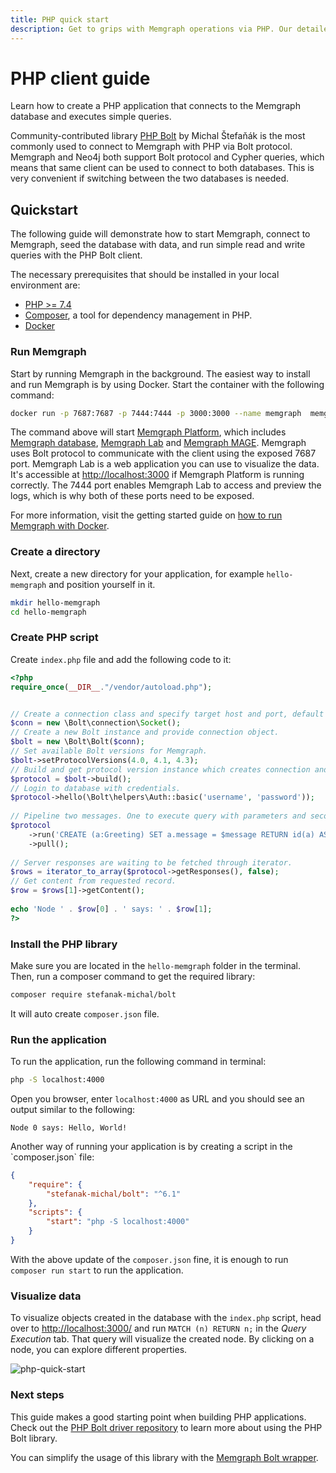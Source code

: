 ```yaml
---
title: PHP quick start
description: Get to grips with Memgraph operations via PHP. Our detailed guide navigates you to proficient use of PHP for graph computing needs.
---
```



# PHP client guide

Learn how to create a PHP application that connects to the Memgraph database and executes simple queries.

Community-contributed library [PHP Bolt](https://github.com/neo4j-php/Bolt) by Michal Štefaňák is the most commonly used to connect to Memgraph with PHP via Bolt protocol. 
Memgraph and Neo4j both support Bolt protocol and Cypher queries, which means that same client can be used to connect to both databases.
This is very convenient if switching between the two databases is needed. 

## Quickstart

The following guide will demonstrate how to start Memgraph, connect to Memgraph, seed the database with data, and run simple read and write queries with the PHP Bolt client.

The necessary prerequisites that should be installed in your local environment are:

- [PHP >= 7.4](https://www.php.net/manual/en/install.php)
- [Composer](https://getcomposer.org/doc/00-intro.md#installation-linux-unix-macos), a tool for dependency management in PHP.
- [Docker](https://docs.docker.com/get-docker/)

<Steps>

### Run Memgraph

Start by running Memgraph in the background. The easiest way to install and run Memgraph is by using Docker. Start the container with the following command:

```bash
docker run -p 7687:7687 -p 7444:7444 -p 3000:3000 --name memgraph  memgraph/memgraph-platform
```

The command above will start [Memgraph Platform](/getting-started/install-memgraph/docker#install-memgraph-platform), which includes [Memgraph database](/getting-started/install-memgraph/docker#other-available-docker-images), [Memgraph Lab](/data-visualization#quick-start) and [Memgraph MAGE](/advanced-algorithms#quick-start). Memgraph uses Bolt protocol to communicate with the client using the exposed 7687 port.
Memgraph Lab is a web application you can use to visualize the data. It's accessible at [http://localhost:3000](http://localhost:3000) if Memgraph Platform is running correctly. The 7444 port enables Memgraph Lab to access and preview the logs, which is why both of these ports need to be exposed.

For more information, visit the getting started guide on [how to run Memgraph with Docker](/getting-started/install-memgraph/docker).

### Create a directory

Next, create a new directory for your application, for example `hello-memgraph` and
position yourself in it.

```bash
mkdir hello-memgraph
cd hello-memgraph
```

### Create PHP script

Create `index.php` file and add the following code to it:

```php
<?php
require_once(__DIR__."/vendor/autoload.php");


// Create a connection class and specify target host and port, default is localhost.
$conn = new \Bolt\connection\Socket();
// Create a new Bolt instance and provide connection object.
$bolt = new \Bolt\Bolt($conn);
// Set available Bolt versions for Memgraph.
$bolt->setProtocolVersions(4.0, 4.1, 4.3);
// Build and get protocol version instance which creates connection and executes handshake.
$protocol = $bolt->build();
// Login to database with credentials.
$protocol->hello(\Bolt\helpers\Auth::basic('username', 'password'));
 
// Pipeline two messages. One to execute query with parameters and second to pull records.
$protocol
    ->run('CREATE (a:Greeting) SET a.message = $message RETURN id(a) AS nodeId, a.message AS message', ['message' => 'Hello, World!'])
    ->pull();
 
// Server responses are waiting to be fetched through iterator.
$rows = iterator_to_array($protocol->getResponses(), false);
// Get content from requested record.
$row = $rows[1]->getContent();
 
echo 'Node ' . $row[0] . ' says: ' . $row[1];
?>
```

### Install the PHP library

Make sure you are located in the `hello-memgraph` folder in the terminal. 
Then, run a composer command to get the required library:

```sh
composer require stefanak-michal/bolt
```

It will auto create `composer.json` file.

### Run the application

To run the application, run the following command in terminal:

```sh 
php -S localhost:4000
```

Open you browser, enter `localhost:4000` as URL and you should see an output similar to the following:

```
Node 0 says: Hello, World!
```

<Callout type="info">
Another way of running your application is by creating a script in the `composer.json` file:

```json
{
    "require": {
        "stefanak-michal/bolt": "^6.1"
    }, 
    "scripts": {
        "start": "php -S localhost:4000"
    }
}
```

With the above update of the `composer.json` fine, it is enough to run `composer run start` to run the application. 
</Callout>

### Visualize data

To visualize objects created in the database with the `index.php` script, head over to [http://localhost:3000/](http://localhost:3000/) and run `MATCH (n) RETURN n;` in the _Query Execution_ tab.
That query will visualize the created node. By clicking on a node, you can explore different properties.

![php-quick-start](/pages/client-libraries/php/php-visualization.png)

### Next steps

This guide makes a good starting point when building PHP applications. Check out the [PHP Bolt driver repository](https://github.com/neo4j-php/Bolt) to learn more about using the PHP Bolt library.

You can simplify the usage of this library with the [Memgraph Bolt wrapper](https://github.com/stefanak-michal/memgraph-bolt-wrapper).

</Steps>
